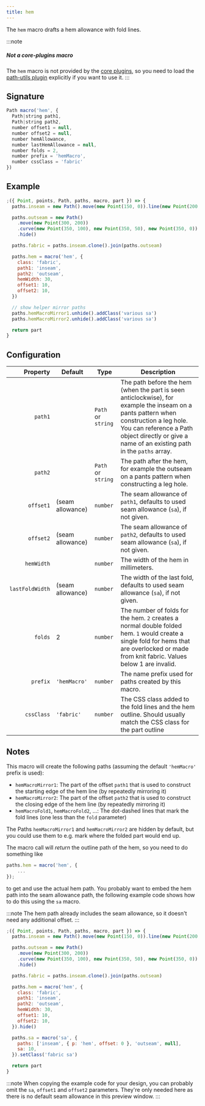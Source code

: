 ```yaml
---
title: hem
---
```


The `hem` macro drafts a hem allowance with fold lines.

:::note

##### Not a core-plugins macro

The `hem` macro is not provided by the [core plugins](/reference/plugins/core),
so you need to load the [path-utils plugin](/reference/plugins/path-utils)
explicitly if you want to use it.
:::

## Signature

```js
Path macro('hem', {
  Path|string path1,
  Path|string path2,
  number offset1 = null,
  number offset2 = null,
  number hemAllowance,
  number lastHemAllowance = null,
  number folds = 2,
  number prefix = 'hemMacro',
  number cssClass = 'fabric'
})
```

## Example

<Example caption="An example of the hem macro">

```js
;({ Point, points, Path, paths, macro, part }) => {
  paths.inseam = new Path().move(new Point(150, 0)).line(new Point(200, 200)).hide()

  paths.outseam = new Path()
    .move(new Point(300, 200))
    .curve(new Point(350, 100), new Point(350, 50), new Point(350, 0))
    .hide()

  paths.fabric = paths.inseam.clone().join(paths.outseam)

  paths.hem = macro('hem', {
    class: 'fabric',
    path1: 'inseam',
    path2: 'outseam',
    hemWidth: 30,
    offset1: 10,
    offset2: 10,
  })

  // show helper mirror paths
  paths.hemMacroMirror1.unhide().addClass('various sa')
  paths.hemMacroMirror2.unhide().addClass('various sa')

  return part
}
```

</Example>

## Configuration

|        Property | Default          | Type               | Description                                                                                                                                                                                                                              |
| --------------: | ---------------- | ------------------ | ---------------------------------------------------------------------------------------------------------------------------------------------------------------------------------------------------------------------------------------- |
|         `path1` |                  | `Path` or `string` | The path before the hem (when the part is seen anticlockwise), for example the inseam on a pants pattern when construction a leg hole. You can reference a Path object directly or give a name of an existing path in the `paths` array. |
|         `path2` |                  | `Path` or `string` | The path after the hem, for example the outseam on a pants pattern when constructing a leg hole.                                                                                                                                         |
|       `offset1` | (seam allowance) | `number`           | The seam allowance of `path1`, defaults to used seam allowance (`sa`), if not given.                                                                                                                                                     |
|       `offset2` | (seam allowance) | `number`           | The seam allowance of `path2`, defaults to used seam allowance (`sa`), if not given.                                                                                                                                                     |
|      `hemWidth` |                  | `number`           | The width of the hem in millimeters.                                                                                                                                                                                                     |
| `lastFoldWidth` | (seam allowance) | `number`           | The width of the last fold, defaults to used seam allowance (`sa`), if not given.                                                                                                                                                        |
|         `folds` | 2                | `number`           | The number of folds for the hem. `2` creates a normal double folded hem. `1` would create a single fold for hems that are overlocked or made from knit fabric. Values below 1 are invalid.                                               |
|        `prefix` | `'hemMacro'`     | `number`           | The name prefix used for paths created by this macro.                                                                                                                                                                                    |
|      `cssClass` | `'fabric'`       | `number`           | The CSS class added to the fold lines and the hem outline. Should usually match the CSS class for the part outline                                                                                                                       |

## Notes

This macro will create the following paths (assuming the default `'hemMacro'` prefix is used):

- `hemMacroMirror1`: The part of the offset `path1` that is used to construct the starting edge of the hem line (by repeatedly mirroring it)
- `hemMacroMirror2`: The part of the offset `path2` that is used to construct the closing edge of the hem line (by repeatedly mirroring it)
- `hemMacroFold1`, `hemMacroFold2`, ...: The dot-dashed lines that mark the fold lines (one less than the `fold` parameter)

The Paths `hemMacroMirror1` and `hemMacroMirror2` are hidden by default, but you could use them to e.g. mark where the folded part would end up.

The macro call will _return_ the outline path of the hem, so you need to do something like

```js
paths.hem = macro('hem', {
    ...
});
```

to get and use the actual hem path. You probably want to embed the hem path into the seam allowance path, the following example code shows how to do this using the `sa` macro.

:::note
The hem path already includes the seam allowance, so it doesn't need any additional offset.
:::

<Example caption="Embedding the hem macro in the seam allowance path">

```js
;({ Point, points, Path, paths, macro, part }) => {
  paths.inseam = new Path().move(new Point(150, 0)).line(new Point(200, 200)).hide()

  paths.outseam = new Path()
    .move(new Point(300, 200))
    .curve(new Point(350, 100), new Point(350, 50), new Point(350, 0))
    .hide()

  paths.fabric = paths.inseam.clone().join(paths.outseam)

  paths.hem = macro('hem', {
    class: 'fabric',
    path1: 'inseam',
    path2: 'outseam',
    hemWidth: 30,
    offset1: 10,
    offset2: 10,
  }).hide()

  paths.sa = macro('sa', {
    paths: ['inseam', { p: 'hem', offset: 0 }, 'outseam', null],
    sa: 10,
  }).setClass('fabric sa')

  return part
}
```

</Example>

:::note
When copying the example code for your design, you can probably omit the `sa`, `offset1` and `offset2` parameters.
They're only needed here as there is no default seam allowance in this preview window.
:::
